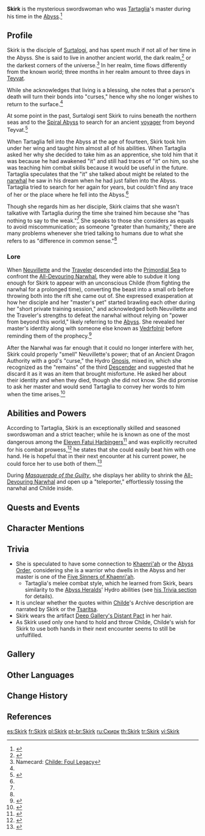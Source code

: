 {{Character Infobox
|image            = NPC Skirk.png
|type             = Quest NPC
|realname         = 
|region           = 
|affiliation      = 
|title            = 
|title2           = 
|voiceEN          = [[imdb:nm11767862|Cat Protano]]<ref>Youtube: [https://youtu.be/1Ip43DfbkUw Version 4.2 "Masquerade of the Guilty" Trailer | Genshin Impact] (Video Description)</ref>
|voiceCN          = [https://zh.moegirl.org.cn/谢莹 Xie Ying ({{zh|谢莹}})]<ref>Youtube: [https://youtu.be/8HldEh-Ff_I {{zh|《原神》4.2版本PV：「罪人舞步旋」}}] (Video Description)</ref>
|voiceJP          = {{w|Mamiko Noto|Noto Mamiko ({{ja|能登麻美子}})}}<ref>Twitter: [https://twitter.com/Genshin_7/status/1720414468809920595 JP VA Announcement]</ref>
|voiceKR          = {{w|ko:서다혜|Seo Dahye ({{ko|서다혜}})}}<ref>Youtube: [https://youtu.be/PUZp4HOlqA8 {{ko|원신 &vert; 4.2 버전 PV: 「죄인의 원무곡」}}] (Video Description)</ref>
}}
{{Quote|Yet, his "[[Foul Legacy Transformation|Foul Legacy]]" was not originally his. Rather, it was taught to him by that solitary girl who dwelt in the darkest corners of the universe.|[[Childe: Foul Legacy]] Namecard}}
'''Skirk''' is the mysterious swordswoman who was [[Tartaglia]]'s master during his time in the [[Abyss]].<ref name="City">{{Ref/Quest|The City of Rains and Remembrance}}</ref>

==Profile==
Skirk is the disciple of [[Surtalogi]], and has spent much if not all of her time in the Abyss. She is said to live in another ancient world, the dark realm,<ref name="Tart4">{{Ref/CS|Tartaglia|4}}</ref> or the darkest corners of the universe.<ref>Namecard: [[Childe: Foul Legacy]]</ref> In her realm, time flows differently from the known world; three months in her realm amount to three days in [[Teyvat]].

While she acknowledges that living is a blessing, she notes that a person's death will turn their bonds into "curses," hence why she no longer wishes to return to the surface.<ref name=":1" />

At some point in the past, Surtalogi sent Skirk to ruins beneath the northern seas and to the [[Spiral Abyss]] to search for an ancient [[voyager]] from beyond Teyvat.<ref name=FotDG>{{Ref/ArtiSet|Finale of the Deep Galleries}}</ref>

When Tartaglia fell into the Abyss at the age of fourteen, Skirk took him under her wing and taught him almost all of his abilities. When Tartaglia asked her why she decided to take him as an apprentice, she told him that it was because he had awakened "it" and still had traces of "it" on him, so she was teaching him combat skills because it would be useful in the future. Tartaglia speculates that the "it" she talked about might be related to the [[All-Devouring Narwhal|narwhal]] he saw in his dream when he had just fallen into the Abyss. Tartaglia tried to search for her again for years, but couldn't find any trace of her or the place where he fell into the Abyss.<ref name="City"/>

Though she regards him as her disciple, Skirk claims that she wasn't talkative with Tartaglia during the time she trained him because she "has nothing to say to the weak."<ref name=":0" /> She speaks to those she considers as equals to avoid miscommunication; as someone "greater than humanity," there are many problems whenever she tried talking to humans due to what she refers to as "difference in common sense."<ref name=":0" />

=== Lore ===
When [[Neuvillette]] and the [[Traveler]] descended into the [[Primordial Sea]] to confront the [[All-Devouring Narwhal]], they were able to subdue it long enough for Skirk to appear with an unconscious Childe (from fighting the narwhal for a prolonged time), converting the beast into a small orb before throwing both into the rift she came out of. She expressed exasperation at how her disciple and her "master's pet" started brawling each other during her "short private training session," and acknowledged both Neuvillette and the Traveler's strengths to defeat the narwhal without relying on "power from beyond this world," likely referring to the [[Abyss]]. She revealed her master's identity along with someone else known as [[Vedrfolnir]] before reminding them of the prophecy.<ref name=":0">{{Ref/Quest|The Opera of Noirceur and Blancheur}}</ref>

After the Narwhal was far enough that it could no longer interfere with her, Skirk could properly "smell" Neuvillette's power; that of an Ancient Dragon Authority with a god's "curse," the Hydro [[Gnosis]], mixed in, which she recognized as the "remains" of the third [[Descender]] and suggested that he discard it as it was an item that brought misfortune. He asked her about their identity and when they died, though she did not know. She did promise to ask her master and would send Tartaglia to convey her words to him when the time arises.<ref name=":1">{{Ref/Quest|Finale}}</ref>

==Abilities and Powers==
According to Tartaglia, Skirk is an exceptionally skilled and seasoned swordswoman and a strict teacher; while he is known as one of the most dangerous among the [[Eleven Fatui Harbingers]]<ref>{{Ref/CS|Tartaglia|Character Details}}</ref> and was explicitly recruited for his combat prowess,<ref>{{Ref/CS|Tartaglia|5}}</ref> he states that she could easily beat him with one hand. He is hopeful that in their next encounter at his current power, he could force her to use both of them.<ref name="TartVO">{{Ref/VO|Tartaglia|About Skirk}}</ref>

During ''[[Masquerade of the Guilty]]'', she displays her ability to shrink the [[All-Devouring Narwhal]] and open up a "teleporter," effortlessly tossing the narwhal and Childe inside.

==Quests and Events==
{{Quests and Events}}

==Character Mentions==
{{Character Mentions|alias="a mysterious swordswoman"|S-Tartaglia-Character Story 4=The "mysterious swordswoman" is implied to be Skirk by Tartaglia's voice-over about her and his namecard description.}}

==Trivia==
* She is speculated to have some connection to [[Khaenri'ah]] or the [[Abyss Order]], considering she is a warrior who dwells in the Abyss and her master is one of the [[Five Sinners of Khaenri'ah]].
** Tartaglia's melee combat style, which he learned from Skirk, bears similarity to the [[Abyss Herald]]s' Hydro abilities (see [[Tartaglia/Lore#Trivia|his Trivia section]] for details).
* It is unclear whether the quotes within [[Enter the Golden House#Boss Description|Childe]]'s Archive description are narrated by Skirk or the [[Tsaritsa]].
* Skirk wears the artifact [[Deep Gallery's Distant Pact]] in her hair.
* As Skirk used only one hand to hold and throw Childe, Childe's wish for Skirk to use both hands in their next encounter seems to still be unfulfilled.

==Gallery==
{{Files by Character Gallery|Skirk Gallery Files}}
<!--
==Notes==
{{Reflist|note=1}}
-->
==Other Languages==
{{Other Languages|default_hidden=1
|en       = Skirk
|zhs      = 丝柯克
|zhs_rm   = Sīkēkè
|zht      = 絲柯克
|zht_rm   = Sīkēkè
|ja       = スカーク
|ja_rm    = Sukaaku
|ko       = 스커크
|es       = Skirk
|fr       = Skirk
|ru       = Скирк
|th       = Skirk
|vi       = Skirk
|de       = Skirk
|id       = Skirk
|pt       = Skirk
|tr       = Skirk
|it       = Skirk
}}

==Change History==
{{Change History|4.2|introduced=1.1}}

==References==
{{Reflist|2}}

[[es:Skirk]]
[[fr:Skirk]]
[[pl:Skirk]]
[[pt-br:Skirk]]
[[ru:Скирк]]
[[th:Skirk]]
[[tr:Skirk]]
[[vi:Skirk]]